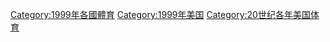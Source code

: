 {{portal|美國}}
{{Commonscat|1999 in American sports}}
{{Year by category
|m=1
|c=9
|d=9
|y=9
|cat=美国体育
|sortkey=美国体育
|parent=20世纪各年美国体育
|subcat=1999年各國體育
}}

[[Category:1999年各國體育|Category:1999年各國體育]]
[[Category:1999年美国|Category:1999年美国]]
[[Category:20世纪各年美国体育|Category:20世纪各年美国体育]]
